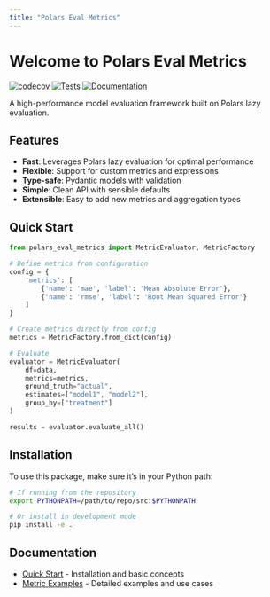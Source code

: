 ```yaml
---
title: "Polars Eval Metrics"
---
```


# Welcome to Polars Eval Metrics

[![codecov](https://codecov.io/gh/elong0527/demo_eval_metric/branch/main/graph/badge.svg)](https://codecov.io/gh/elong0527/demo_eval_metric)
[![Tests](https://github.com/elong0527/demo_eval_metric/actions/workflows/test.yml/badge.svg)](https://github.com/elong0527/demo_eval_metric/actions/workflows/test.yml)
[![Documentation](https://github.com/elong0527/demo_eval_metric/actions/workflows/docs.yml/badge.svg)](https://github.com/elong0527/demo_eval_metric/actions/workflows/docs.yml)

A high-performance model evaluation framework built on Polars lazy evaluation.

## Features

- **Fast**: Leverages Polars lazy evaluation for optimal performance
- **Flexible**: Support for custom metrics and expressions
- **Type-safe**: Pydantic models with validation
- **Simple**: Clean API with sensible defaults
- **Extensible**: Easy to add new metrics and aggregation types

## Quick Start

```python
from polars_eval_metrics import MetricEvaluator, MetricFactory

# Define metrics from configuration
config = {
    'metrics': [
        {'name': 'mae', 'label': 'Mean Absolute Error'},
        {'name': 'rmse', 'label': 'Root Mean Squared Error'}
    ]
}

# Create metrics directly from config
metrics = MetricFactory.from_dict(config)

# Evaluate
evaluator = MetricEvaluator(
    df=data,
    metrics=metrics,
    ground_truth="actual",
    estimates=["model1", "model2"],
    group_by=["treatment"]
)

results = evaluator.evaluate_all()
```

## Installation

To use this package, make sure it's in your Python path:

```bash
# If running from the repository
export PYTHONPATH=/path/to/repo/src:$PYTHONPATH

# Or install in development mode
pip install -e .
```

## Documentation

- [Quick Start](quickstart.qmd) - Installation and basic concepts
- [Metric Examples](metric.qmd) - Detailed examples and use cases